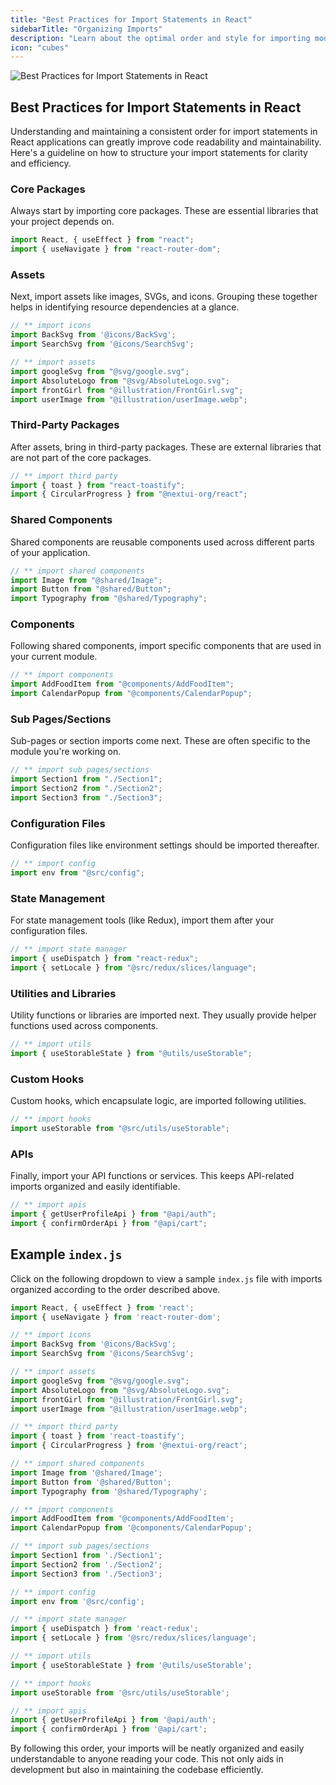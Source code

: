 ```yaml
---
title: "Best Practices for Import Statements in React"
sidebarTitle: "Organizing Imports"
description: "Learn about the optimal order and style for importing modules in React projects."
icon: "cubes"
---
```


<Frame>
<img
  style={{ borderRadius: '0.5rem' }}
  alt="Best Practices for Import Statements in React"
  src="https://images.unsplash.com/photo-1497436072909-60f360e1d4b1?q=80&w=2560&auto=format&fit=crop&ixlib=rb-4.0.3&ixid=M3wxMjA3fDB8MHxwaG90by1wYWdlfHx8fGVufDB8fHx8fA%3D%3D"
/>
</Frame>



## Best Practices for Import Statements in React

Understanding and maintaining a consistent order for import statements in React applications can greatly improve code readability and maintainability. Here's a guideline on how to structure your import statements for clarity and efficiency.

### Core Packages

Always start by importing core packages. These are essential libraries that your project depends on.

```js
import React, { useEffect } from "react";
import { useNavigate } from "react-router-dom";
```

### Assets

Next, import assets like images, SVGs, and icons. Grouping these together helps in identifying resource dependencies at a glance.

```js
// ** import icons
import BackSvg from '@icons/BackSvg';
import SearchSvg from '@icons/SearchSvg';

// ** import assets
import googleSvg from "@svg/google.svg";
import AbsoluteLogo from "@svg/AbsoluteLogo.svg";
import frontGirl from "@illustration/FrontGirl.svg";
import userImage from "@illustration/userImage.webp";
```

### Third-Party Packages

After assets, bring in third-party packages. These are external libraries that are not part of the core packages.

```js
// ** import third party
import { toast } from "react-toastify";
import { CircularProgress } from "@nextui-org/react";
```

### Shared Components

Shared components are reusable components used across different parts of your application.

```js
// ** import shared components
import Image from "@shared/Image";
import Button from "@shared/Button";
import Typography from "@shared/Typography";
```

### Components

Following shared components, import specific components that are used in your current module.

```js
// ** import components
import AddFoodItem from "@components/AddFoodItem";
import CalendarPopup from "@components/CalendarPopup";
```

### Sub Pages/Sections

Sub-pages or section imports come next. These are often specific to the module you're working on.

```js
// ** import sub pages/sections
import Section1 from "./Section1";
import Section2 from "./Section2";
import Section3 from "./Section3";
```

### Configuration Files

Configuration files like environment settings should be imported thereafter.

```js
// ** import config
import env from "@src/config";
```

### State Management

For state management tools (like Redux), import them after your configuration files.

```js
// ** import state manager
import { useDispatch } from "react-redux";
import { setLocale } from "@src/redux/slices/language";
```

### Utilities and Libraries

Utility functions or libraries are imported next. They usually provide helper functions used across components.

```js
// ** import utils
import { useStorableState } from "@utils/useStorable";
```

### Custom Hooks

Custom hooks, which encapsulate logic, are imported following utilities.

```js
// ** import hooks
import useStorable from "@src/utils/useStorable";
```

### APIs

Finally, import your API functions or services. This keeps API-related imports organized and easily identifiable.

```js
// ** import apis
import { getUserProfileApi } from "@api/auth";
import { confirmOrderApi } from "@api/cart";
```



## Example `index.js`

Click on the following dropdown to view a sample `index.js` file with imports organized according to the order described above.

<Accordion icon="code" title="View Example of organized imports 👀">

```js index.js
import React, { useEffect } from 'react';
import { useNavigate } from 'react-router-dom';

// ** import icons
import BackSvg from '@icons/BackSvg';
import SearchSvg from '@icons/SearchSvg';

// ** import assets
import googleSvg from "@svg/google.svg";
import AbsoluteLogo from "@svg/AbsoluteLogo.svg";
import frontGirl from "@illustration/FrontGirl.svg";
import userImage from "@illustration/userImage.webp";

// ** import third party
import { toast } from 'react-toastify';
import { CircularProgress } from '@nextui-org/react';

// ** import shared components
import Image from '@shared/Image';
import Button from '@shared/Button';
import Typography from '@shared/Typography';

// ** import components
import AddFoodItem from '@components/AddFoodItem';
import CalendarPopup from '@components/CalendarPopup';

// ** import sub pages/sections
import Section1 from './Section1';
import Section2 from './Section2';
import Section3 from './Section3';

// ** import config
import env from '@src/config';

// ** import state manager
import { useDispatch } from 'react-redux';
import { setLocale } from '@src/redux/slices/language';

// ** import utils
import { useStorableState } from '@utils/useStorable';

// ** import hooks
import useStorable from '@src/utils/useStorable';

// ** import apis
import { getUserProfileApi } from '@api/auth';
import { confirmOrderApi } from '@api/cart';
```

</Accordion>

By following this order, your imports will be neatly organized and easily understandable to anyone reading your code. This not only aids in development but also in maintaining the codebase efficiently.
